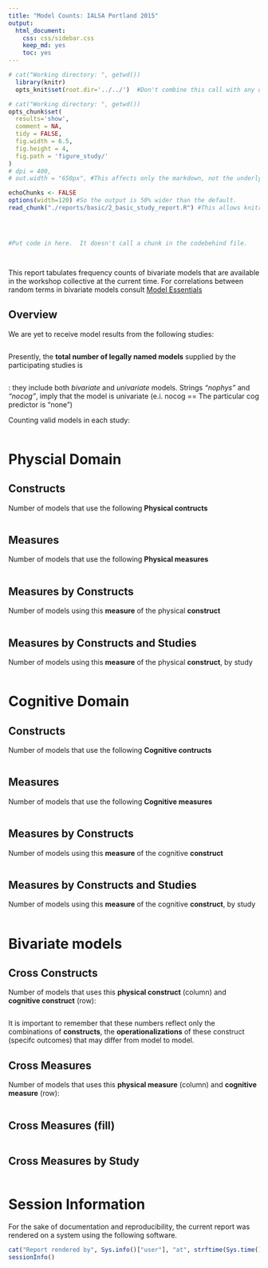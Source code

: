 ```yaml
---
title: "Model Counts: IALSA Portland 2015"
output:
  html_document:
    css: css/sidebar.css
    keep_md: yes
    toc: yes
---
```




<!--  Set the working directory to the repository's base directory; this assumes the report is nested inside of two directories.-->
```r
# cat("Working directory: ", getwd())
  library(knitr)
  opts_knit$set(root.dir='../../')  #Don't combine this call with any other chunk -especially one that uses file paths.
```

<!-- Set the report-wide options, and point to the external code file. -->
```r
# cat("Working directory: ", getwd())
opts_chunk$set(
  results='show', 
  comment = NA, 
  tidy = FALSE,
  fig.width = 6.5, 
  fig.height = 4, 
  fig.path = 'figure_study/'
)
# dpi = 400,
# out.width = "650px", #This affects only the markdown, not the underlying png file.  The height will be scaled appropriately.

echoChunks <- FALSE
options(width=120) #So the output is 50% wider than the default.
read_chunk("./reports/basic/2_basic_study_report.R") #This allows knitr to call chunks tagged in the underlying *.R file.
```

<!-- Load the sources.  Suppress the output when loading sources. --> 
```r
```

<!-- Load 'sourced' R files.  Suppress the output when loading packages. --> 
```r
```

<!-- Load any Global functions and variables declared in the R file.  Suppress the output. --> 
```r
```

<!-- Declare any global functions specific to a Rmd output.  Suppress the output. --> 
```r
#Put code in here.  It doesn't call a chunk in the codebehind file.
```

<!-- Load the datasets.   -->
```r
```

<!-- Tweak the datasets.   -->
```r
```

<!-- Frequency counts   -->

This report tabulates frequency counts of bivariate models that are available in the workshop collective at the current time. For correlations between random terms in bivariate models consult [Model Essentials](http://htmlpreview.github.io/?https://github.com/IALSA/IALSA-2015-Portland/blob/master/reports/essentials.html)

## Overview

We are yet to receive model results from the following studies:  
```r
```


Presently, the **total number of legally named models** supplied by the participating studies is
```r
```
: they include both *bivariate* and *univariate* models. Strings *"nophys"* and *"nocog"*, imply that the model is univariate (e.i. nocog == The particular cog predictor is "none")

<!-- Frequency counts   -->
Counting valid models in each study:
```r
```

# Physcial Domain

## Constructs 

Number of models that use the following **Physical contructs**
```r
```

## Measures

Number of models that use the following **Physical measures**
```r
```

## Measures by Constructs

Number of models using this **measure** of the  physical **construct**
```r
```

## Measures by Constructs and Studies

Number of models using this **measure** of the  physical **construct**, by study
```r
```


# Cognitive Domain

## Constructs 

Number of models that use the following **Cognitive contructs**
```r
```

## Measures

Number of models that use the following **Cognitive measures**
```r
```

## Measures by Constructs

Number of models using this **measure** of the  cognitive **construct**
```r
```

## Measures by Constructs and Studies

Number of models using this **measure** of the  cognitive **construct**, by study
```r
```







# Bivariate models

## Cross Constructs

Number of models that uses this **physical construct** (column) and  **cognitive construct** (row):
```r
```
It is important to remember that these numbers reflect only the combinations of **constructs**, the  **operationalizations** of these construct (specifc outcomes) that may differ from model to model. 

## Cross Measures

Number of models that uses this **physical measure** (column) and  **cognitive measure** (row):
```r
```

## Cross Measures (fill)

```r
```


## Cross Measures by Study

```r
```






# Session Information
For the sake of documentation and reproducibility, the current report was rendered on a system using the following software.

```r
cat("Report rendered by", Sys.info()["user"], "at", strftime(Sys.time(), "%Y-%m-%d, %H:%M %z"))
sessionInfo()
```
